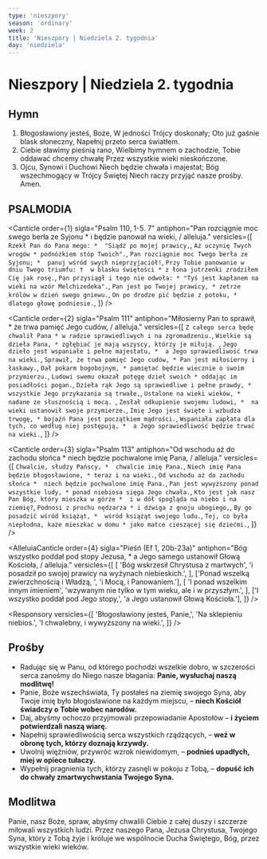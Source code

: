 ```yaml
---
type: 'nieszpory'
season: 'ordinary'
week: 2
title: 'Nieszpory | Niedziela 2. tygodnia'
day: 'niedziela'
---
```


# Nieszpory | Niedziela 2. tygodnia

<OpeningVersicle />

## Hymn

1. Błogosławiony jesteś, Boże,
   W jedności Trójcy doskonały;
   Oto już gaśnie blask słoneczny,
   Napełnij przeto serca światłem.
2. Ciebie sławimy pieśnią rano,
   Wielbimy hymnem o zachodzie,
   Tobie oddawać chcemy chwałę
   Przez wszystkie wieki nieskończone.
3. Ojcu, Synowi i Duchowi
   Niech będzie chwała i majestat;
   Bóg wszechmogący w Trójcy Świętej
   Niech raczy przyjąć nasze prośby. Amen.

## PSALMODIA

<Canticle
  order={1}
  sigla="Psalm 110, 1-5. 7"
  antiphon="Pan rozciągnie moc swego berła ze Syjonu * i będzie panował na wieki, / alleluja."
  versicles={[
    `Rzekł Pan do Pana mego: * 
"Siądź po mojej prawicy,`,
    `Aż uczynię Twych wrogów *
podnóżkiem stóp Twoich".`,
    `Pan rozciągnie moc Twego berła ze Syjonu; * 
panuj wśród swych nieprzyjaciół!`,
    `Przy Tobie panowanie w dniu Twego triumfu: † 
w blasku świętości *
z łona jutrzenki zrodziłem Cię jak rosę.`,
    `Pan przysiągł i tego nie odwoła: *
"Tyś jest kapłanem na wieki na wzór Melchizedeka".`,
    `Pan jest po Twojej prawicy, *
zetrze królów w dzień swego gniewu.`,
    `On po drodze pić będzie z potoku, * 
dlatego głowę podniesie.`,
  ]}
/>

<Canticle
  order={2}
  sigla="Psalm 111"
  antiphon="Miłosierny Pan to sprawił, * że trwa pamięć Jego cudów, / alleluja."
  versicles={[
    `Z całego serca będę chwalił Pana *
w radzie sprawiedliwych i na zgromadzeniu.`,
    `Wielkie są dzieła Pana, *
zgłębiać je mają wszyscy, którzy je miłują. `,
    `Jego dzieło jest wspaniałe i pełne majestatu, * 
a Jego sprawiedliwość trwa na wieki.`,
    `Sprawił, że trwa pamięć Jego cudów, *
Pan jest miłosierny i łaskawy.`,
    `Dał pokarm bogobojnym, *
pamiętać będzie wiecznie o swoim przymierzu.`,
    `Ludowi swemu okazał potęgę dzieł swoich *
oddając im posiadłości pogan.`,
    `Dzieła rąk Jego są sprawiedliwe i pełne prawdy, * 
wszystkie Jego przykazania są trwałe,`,
    `Ustalone na wieki wieków, *
nadane ze słusznością i mocą. `,
    `Zesłał odkupienie swojemu ludowi, * 
na wieki ustanowił swoje przymierze.`,
    `Imię Jego jest święte i wzbudza trwogę, *
bojaźń Pana jest początkiem mądrości.`,
    `Wspaniała zapłata dla tych, co według niej postępują, * 
a Jego sprawiedliwość będzie trwać na wieki.`,
  ]}
/>

<Canticle
  order={3}
  sigla="Psalm 113"
  antiphon="Od wschodu aż do zachodu słońca * niech będzie pochwalone imię Pana, / alleluja."
  versicles={[
    `Chwalcie, słudzy Pańscy, * 
chwalcie imię Pana.`,
    `Niech imię Pana będzie błogosławione, *
teraz i na wieki.`,
    `Od wschodu aż do zachodu słońca * 
niech będzie pochwalone imię Pana.`,
    `Pan jest wywyższony ponad wszystkie ludy, *
ponad niebiosa sięga Jego chwała.`,
    `Kto jest jak nasz Pan Bóg, który mieszka w górze * 
i w dół spogląda na niebo i na ziemię?`,
    `Podnosi z prochu nędzarza *
i dźwiga z gnoju ubogiego,`,
    `By go posadzić wśród książąt, * 
wśród książąt swojego ludu.`,
    `Tej, co była niepłodna, każe mieszkać w domu *
jako matce cieszącej się dziećmi.`,
  ]}
/>

<AlleluiaCanticle
  order={4}
  sigla="Pieśń (Ef 1, 20b-23a)"
  antiphon="Bóg wszystko poddał pod stopy Jezusa, * a Jego samego ustanowił Głową Kościoła, / alleluja."
  versicles={[
    [
      'Bóg wskrzesił Chrystusa z martwych',
      'i posadził po swojej prawicy na wyżynach niebieskich.',
    ],
    ['Ponad wszelką zwierzchnością i Władzą, ', 'i Mocą, i Panowaniem.'],
    [
      'I ponad wszelkim innym imieniem',
      'wzywanym nie tylko w tym wieku, ale i w przyszłym.',
    ],
    ['I wszystko poddał pod Jego stopy,', 'a Jego ustanowił Głową Kościoła.'],
  ]}
/>

<Passage
  sigla="1 P 1, 3-5"
  passage="Niech będzie błogosławiony Bóg i Ojciec Pana naszego Jezusa Chrystusa. On w swoim wielkim miłosierdziu przez powstanie z martwych Jezusa Chrystusa na nowo zrodził nas do żywej nadziei: do dziedzictwa niezniszczalnego i niepokalanego, i niewiędnącego, które jest zachowane dla was w niebie.
"
/>

<Responsory
  versicles={[
    'Błogosławiony jesteś, Panie,',
    'Na sklepieniu niebios.',
    'I chwalebny, i wywyższony na wieki.',
  ]}
/>

<Magnificat antiphon="Szukajcie najpierw królestwa Bożego * i jego sprawiedliwości, / a wszystko inne będzie wam dodane." />

## Prośby

- Radując się w Panu, od którego pochodzi wszelkie dobro, w szczerości serca zanośmy do Niego nasze błagania: **Panie, wysłuchaj naszą modlitwę!**
- Panie, Boże wszechświata, Ty posłałeś na ziemię swojego Syna, aby Twoje imię było błogosławione na każdym miejscu, – **niech Kościół świadczy o Tobie wobec narodów.**
- Daj, abyśmy ochoczo przyjmowali przepowiadanie Apostołów – **i życiem potwierdzali naszą wiarę.**
- Napełnij sprawiedliwością serca wszystkich rządzących, – **weź w obronę tych, którzy doznają krzywdy.**
- Uwolnij więźniów, przywróć wzrok niewidomym, – **podnieś upadłych, miej w opiece tułaczy.**
- Wypełnij pragnienia tych, którzy zasnęli w pokoju z Tobą, – **dopuść ich do chwały zmartwychwstania Twojego Syna.**

<CustomIntercessions />

<KyrieEleison />

<LordsPrayer />

## Modlitwa

Panie, nasz Boże, spraw, abyśmy chwalili Ciebie z całej duszy i szczerze miłowali wszystkich ludzi. Przez naszego Pana, Jezusa Chrystusa, Twojego Syna, który z Tobą żyje i króluje we wspólnocie Ducha Świętego, Bóg, przez wszystkie wieki wieków.

<Amen />

<BlessingAndConcludingVersicle />

<SalveRegina />
